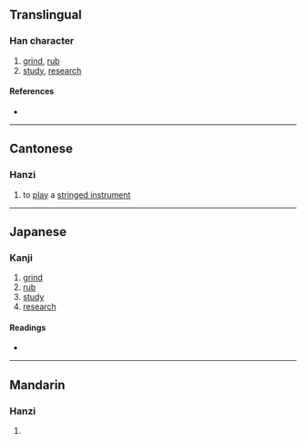 {{character info/new}}
==Translingual==

===Han character===
{{Han char|rn=64|rad=手|as=09|sn=13|four=11502|canj=MTQ|ids=⿱研手}}

# [[grind]], [[rub]]
# [[study]], [[research]]

====References====
* {{Han ref|kx=0441.020|dkj=12324|dj=0791.270|hdz=31910.050|uh=63C5|ud=25541|bh=DD77|bd=56695}}

----

==Cantonese==

===Hanzi===
{{yue-hanzi|jyut=[[jin4]], [[ngaan4]]|y=yin4, ngaan4}}

# to [[play]] a [[stringed instrument]]

----

==Japanese==

===Kanji===
{{ja-kanji|grade=|rs=手09}}

# [[grind]]
# [[rub]]
# [[study]]
# [[research]]

====Readings====
* {{ja-readings|on=[[けん]] (ken)|kun=[[みがく]] (migaku)}}

----

==Mandarin==

===Hanzi===
{{cmn-hanzi|pin=[[yán]] ([[yan2]]), [[còu]] ([[cou4]])|wg=yen<sup>2</sup>, ts'ou<sup>4</sup>}}

# {{defn|lang=cmn|sort=手09}}